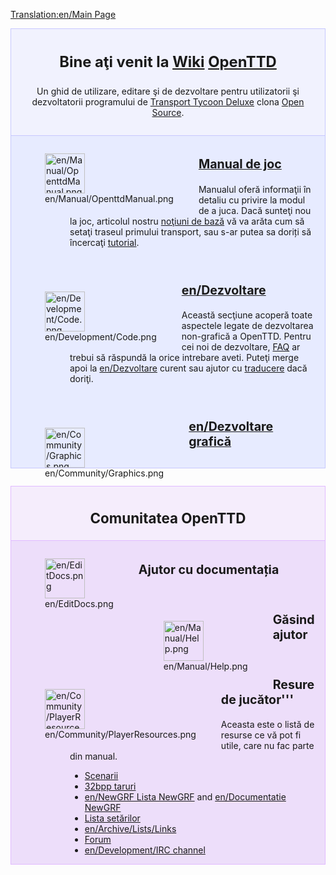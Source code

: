 [[Translation:en/Main Page]]
{{en/Translation|origin= en/Main Page
|from  = en
|to    = ro
|Percentage =15
}}

<div style="background-color: #f1f2fe; border: 1px solid #c7c8fe; margin: 0; padding: 1em 1em 1em 1em; text-align:center">
<div style="font-size:1.7em; font-weight:bold"> Bine aţi venit la [https://www.wikipedia.org/wiki/ro:wiki Wiki] <span class="plainlinks">[http://www.openttd.org/ OpenTTD]</span></div>
Un ghid de utilizare, editare şi de dezvoltare pentru utilizatorii şi dezvoltatorii programului de [[ro/Transport Tycoon Deluxe|Transport Tycoon Deluxe]] clona [http://www.opensource.org/ Open Source].
</div>
<div style="background-color: #E7EBFF; border: 1px solid #c7c8fe; border-top:none; padding: 1em 1em 0em 1em; margin-bottom:2em">
<div style="float:left">[[File:en/Manual/OpenttdManual.png|64px]]</div>
<div style="margin-left:80px; margin-bottom:4em">
<div style="font-size:1.4em; font-weight:bold">[[ro/Manual/Main Page|Manual de joc]]</div>
Manualul oferă informaţii în detaliu cu privire la modul de a juca. Dacă sunteţi nou la joc, articolul nostru [[ro/Noţiuni de bază|noţiuni de bază]] vă va arăta cum să setaţi traseul primului transport, sau s-ar putea sa doriți să încercaţi [[ro/Tutorial|tutorial]].</div>

<div style="float:left">[[File:en/Development/Code.png|64px]]</div>
<div style="margin-left:80px; margin-bottom:4em">
<div style="font-size:1.4em; font-weight:bold">[[en/Dezvoltare]]</div>
Această secţiune acoperă toate aspectele legate de dezvoltarea non-grafică a OpenTTD. Pentru cei noi de dezvoltare, [[en/Development/FAQ development | FAQ]] ar trebui să răspundă la orice intrebare aveti. Puteţi merge apoi la [[en/Dezvoltare]] curent sau ajutor cu [[en/Internationalizare | traducere]] dacă doriţi. 
</div>

<div style="float:left">[[File:en/Community/Graphics.png|64px]]</div>
<div style="margin-left:80px; margin-bottom:1em; min-height:64px">
<div style="font-size:1.4em; font-weight:bold">[[en/Dezvoltare grafică]]</div>
</div>

</div>

<div style="background-color: #F5EDFC; border: 1px solid #E1BBFF; margin: 0; padding: 1em 1em 0em 1em;">
<div style="font-size:1.6em; font-weight:bold; text-align:center">Comunitatea OpenTTD</div>
</div>

<div style="background-color: #EDDEFA; border: 1px solid #E1BBFF; border-top:none; padding: 1em 1em 0em 1em;">

<div style="float:left">[[File:en/EditDocs.png|64px]]</div>
<div style="margin-left:80px; margin-bottom:4em">
<div style="font-size:1.4em; font-weight:bold">Ajutor cu documentația</div>
</div>

<div style="float:left">[[File:en/Manual/Help.png|64px]]</div>
<div style="margin-left:80px; margin-bottom:4em">
<div style="font-size:1.4em; font-weight:bold">Găsind ajutor</div>
</div>

<div style="float:left">[[File:en/Community/PlayerResources.png|64px]]</div>
<div style="margin-left:80px; margin-bottom:1em">
<div style="font-size:1.4em; font-weight:bold">Resure de jucător'''</div>
Aceasta este o listă de resurse ce vă pot fi utile, care nu fac parte din manual.
*[[en/Lista scenarilor create de jucători|Scenarii]]
*[[en/Lista of taruri 32bpp descărcabile|32bpp taruri]]
*[[en/NewGRF Lista NewGRF]] and [[en/Documentatie NewGRF]]
*[[en/Archive/Manual/Settings/Advanced Settings|Lista setărilor]]
*[[en/Archive/Lists/Links]]
*[http://www.tt-forums.net/viewforum.php?f=55 Forum]
*[[en/Development/IRC channel]]
</div>
</div>